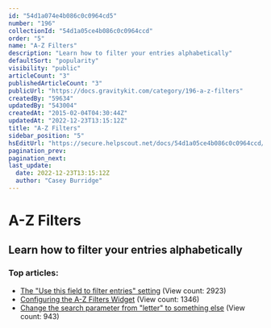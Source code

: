 ```yaml
---
id: "54d1a074e4b086c0c0964cd5"
number: "196"
collectionId: "54d1a05ce4b086c0c0964ccd"
order: "5"
name: "A-Z Filters"
description: "Learn how to filter your entries alphabetically"
defaultSort: "popularity"
visibility: "public"
articleCount: "3"
publishedArticleCount: "3"
publicUrl: "https://docs.gravitykit.com/category/196-a-z-filters"
createdBy: "59634"
updatedBy: "543004"
createdAt: "2015-02-04T04:30:44Z"
updatedAt: "2022-12-23T13:15:12Z"
title: "A-Z Filters"
sidebar_position: "5"
hsEditUrl: "https://secure.helpscout.net/docs/54d1a05ce4b086c0c0964ccd/article/54d1a074e4b086c0c0964cd5"
pagination_prev: 
pagination_next: 
last_update:
  date: 2022-12-23T13:15:12Z
  author: "Casey Burridge"
---
```


# A-Z Filters

## Learn how to filter your entries alphabetically

### Top articles: 

- [The "Use this field to filter entries" setting](198-the-use-this-field-to-filter-entries-setting) (View count: 2923)
- [Configuring the A-Z Filters Widget](197-configuring-the-a-z-filters-widget) (View count: 1346)
- [Change the search parameter from "letter" to something else](199-change-the-search-parameter-from-letter-to-something-else) (View count: 943)


